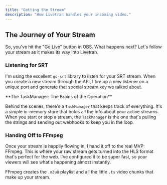 ```yaml
---
title: "Getting the Stream"
description: "How Livetran handles your incoming video."
---
```


## The Journey of Your Stream

So, you've hit the "Go Live" button in OBS. What happens next? Let's follow your stream as it makes its way into Livetran.

### Listening for SRT

I'm using the excellent `go-srt` library to listen for your SRT stream. When you create a new stream through the API, I fire up a new listener on a unique port and generate that special stream key we talked about.

<Callout intent="info">
  **The TaskManager: The Brains of the Operation**

  Behind the scenes, there's a `TaskManager` that keeps track of everything. It's a simple in-memory store that holds all the info about your active streams. When you start or stop a stream, the `TaskManager` is the one that's pulling the strings and sending out webhooks to keep you in the loop.
</Callout>

### Handing Off to FFmpeg

Once your stream is happily flowing in, I hand it off to the real MVP: FFmpeg. This is where your raw stream gets turned into the HLS format that's perfect for the web. I've configured it to be super fast, so your viewers will see what's happening almost instantly.

FFmpeg creates the `.m3u8` playlist and all the little `.ts` video chunks that make up your stream. 